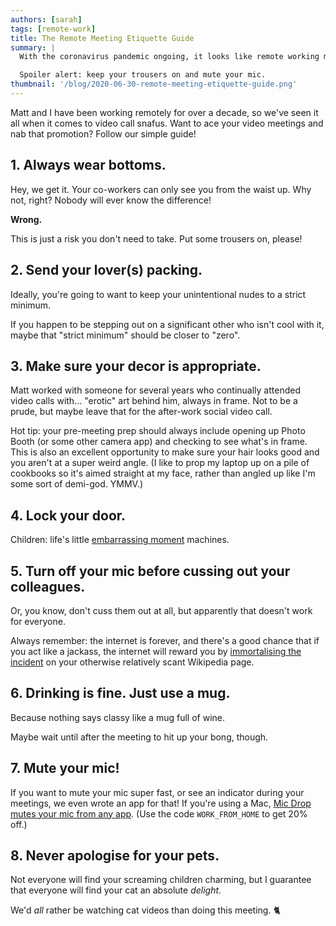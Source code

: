 ```yaml
---
authors: [sarah]
tags: [remote-work]
title: The Remote Meeting Etiquette Guide
summary: |
  With the coronavirus pandemic ongoing, it looks like remote working may be here to stay—which means lots and lots of Zoom meetings. Since video calling is our new normal, it’s time we had an etiquette guide for our post-COVID world.

  Spoiler alert: keep your trousers on and mute your mic.
thumbnail: '/blog/2020-06-30-remote-meeting-etiquette-guide.png'
---
```



<DecorativeImage
  alt="Octopus Think present: The Remote Meeting Etiquette Guide. How to ace your Zoom calls &amp; keep your pants on."
  image="remote-meeting-etiquette-guide.png"
/>

Matt and I have been working remotely for over a decade, so we've seen it all when it comes to video call snafus. Want to ace your video meetings and nab that promotion? Follow our simple guide!

## 1. Always wear bottoms.

Hey, we get it. Your co-workers can only see you from the waist up. Why not, right? Nobody will ever know the difference!

**Wrong.**

<Tweet
  align="center"
  hideConversation
  tweetLink="https://twitter.com/grahamorama/status/1255108155182329859"
/>

This is just a risk you don't need to take. Put some trousers on, please!

## 2. Send your lover(s) packing.

Ideally, you're going to want to keep your unintentional nudes to a strict minimum.

<Tweet
  align="center"
  hideConversation
  tweetLink="https://twitter.com/nandorvila/status/1255223788402290694"
/>

If you happen to be stepping out on a significant other who isn't cool with it, maybe that "strict minimum" should be closer to "zero".

## 3. Make sure your decor is appropriate.

Matt worked with someone for several years who continually attended video calls with… "erotic" art behind him, always in frame. Not to be a prude, but maybe leave that for the after-work social video call.

<Tweet
  align="center"
  hideConversation
  tweetLink="https://twitter.com/GarethBarlow/status/1240240077466460162"
/>

Hot tip: your pre-meeting prep should always include opening up Photo Booth (or some other camera app) and checking to see what's in frame. This is also an excellent opportunity to make sure your hair looks good and you aren't at a super weird angle. (I like to prop my laptop up on a pile of cookbooks so it's aimed straight at my face, rather than angled up like I'm some sort of demi-god. YMMV.)

## 4. Lock your door.

Children: life's little [embarrassing moment](<(https://www.theguardian.com/media/video/2017/mar/10/bbc-correspondent-interrupted-by-his-children-live-on-air-video)>) machines.

<Tweet
  align="center"
  hideConversation
  tweetLink="https://twitter.com/WBJenna/status/1240033400720941058"
/>

## 5. Turn off your mic before cussing out your colleagues.

Or, you know, don't cuss them out at all, but apparently that doesn't work for everyone.

<Tweet
  align="center"
  hideConversation
  tweetLink="https://twitter.com/kate_day/status/1253020536524939265"
/>

Always remember: the internet is forever, and there's a good chance that if you act like a jackass, the internet will reward you by [immortalising the incident](https://en.wikipedia.org/wiki/Vaughan_Gething#Zoom_incident) on your otherwise relatively scant Wikipedia page.

## 6. Drinking is fine. Just use a mug.

Because nothing says classy like a mug full of wine.

<Tweet
  align="center"
  hideConversation
  tweetLink="https://twitter.com/ZoomFail/status/1242488344623353856"
/>

Maybe wait until after the meeting to hit up your bong, though.

## 7. Mute your mic!

<Tweet
  align="center"
  hideConversation
  tweetLink="https://twitter.com/jtkemper/status/1244614731622764544"
/>

If you want to mute your mic super fast, or see an indicator during your meetings, we even wrote an app for that! If you're using a Mac, [Mic Drop mutes your mic from any app](https://getmicdrop.com/?coupon=WORK_FROM_HOME). (Use the code `WORK_FROM_HOME` to get 20% off.)

## 8. Never apologise for your pets.

Not everyone will find your screaming children charming, but I guarantee that everyone will find your cat an absolute _delight_.

<Tweet
  align="center"
  hideConversation
  tweetLink="https://twitter.com/ruzkin/status/1243295021584924672"
/>

We'd _all_ rather be watching cat videos than doing this meeting. 🐈
